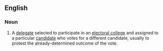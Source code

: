 {{wikipedia}}
==English==
===Noun===
{{en-noun|head=[[faithless]] [[elector]]}}
# {{US|politics}} A [[delegate]] selected to participate in an [[electoral college]] and assigned to a particular [[candidate]] who votes for a different candidate, usually to protest the already-determined outcome of the vote.